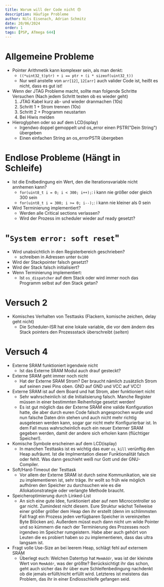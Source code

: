 ```yaml
---
title: Warum will der Code nicht 😞
description: Häufige Probleme
author: Nils Eisenach, Adrian Schmitz
date: 20/06/2024
order: 1
tags: [PSP, ATmega 644]
---
```


# Allgemeine Probleme
- Pointer Arithmetik kann komplexer sein, als man denkt:
  - `((*uint32_t)ptr) + i == ptr + (i * sizeof(uint32_t))`
  - Nur weil anstelle von `arr[12]`, `12[arr]` auch valider Code ist, heißt es nicht, dass es gut ist!
- Wenn der JTAG Probleme macht, sollte man folgende Schritte Versuchen (Nach jedem Schritt testen ob es wieder geht)
  1. JTAG Kabel kurz ab- und wieder dranmachen ($10s$)
  2. Schritt 1 + Strom trennen ($10s$)
  3. Schritt 2 + Programm neustarten
  4. Bei Hiwis melden
- Hieroglyphen oder so auf dem LCD(isplay)
  - Irgendwo doppel gemoppelt und os_error einen PSTR("Dein String") übergeben
  - Einen einfachen String an os_errorPSTR übergeben

# Endlose Probleme (Hängt in Schleife)
- Ist die Endbedingung ein Wert, den die Iterationsvariable nicht annhemen kann?
  - `for(uint8_t i = 0; i < 300; i++);`: i kann nie größer oder gleich 300 sein
  - `for(uint8_t i = 300; i >= 0; i--);`: i kann nie kleiner als 0 sein
- Wird Terminierung implementiert?
  - Werden alle Critical sections verlassen?
  - Wird der Prozess im scheduler wieder auf ready gesetzt?

# "`System error: soft reset`"
- Wird unabsichtlich in den Registerbereich geschrieben?
  - schreiben in Adressen unter `0x100`
- Wird der Stackpointer falsch gesetzt?
- Wird der Stack falsch initialisiert?
- Wenn Terminierung implementiert:
  - Ist `os_dispatcher` auf dem Stack oder wird immer noch das Programm selbst auf den Stack getan?

# Versuch 2
- Komisches Verhalten von Testtasks (Flackern, komische zeichen, delay geht nicht)
  - Die Scheduler-ISR hat eine lokale variable, die vor dem ändern des Stack pointers den Prozessstack überschreibt (*selten*)

# Versuch 4
- Externe SRAM funktioniert irgendwie nicht
  - Ist das Externe SRAM Modul auch drauf gesteckt?
- Externe SRAM geht immer noch nicht
  - Hat der Externe SRAM Strom? Der braucht nämlich zusätzlich Strom auf seinen zwei Pins oben. GND auf GND und VCC auf VCC!
- Externe SRAM ist auf dem Board und hat Strom, aber funktioniert nicht
  - Sehr wahrscheinlich ist die Initialisierung falsch. Manche Register müssen in einer bestimmten Reihenfolge gesetzt werden!
  - Es ist gut möglich das der Externe SRAM eine valide Konfiguration hatte, die aber durch euren Code falsch angesprochen wurde und nun falsche Daten drin stehen und auch nicht mehr richtig ausgelesen werden kann, sogar gar nicht mehr Konfigurierbar ist. In dem Fall muss wahrscheinlich euch ein neuer Externer SRAM gegeben werden, damit der andere sich erholen kann (flüchtiger Speicher!).
- Komische Symbole erscheinen auf dem LCD(isplay)
  - In manchen Testtasks ist es wichtig das euer `os_kill` verünftig den Heap aufräumt. Ist die Implmentation dieser Funktionalität falsch oder fehlt. Was dann geschieht weiß nur Gott und der GNU-Compiler.
- Soft/Hard-Timeout der Testtask
  - Vor allem der Externe SRAM ist durch seine Kommunikation, wie sie zu implementieren ist, sehr träge. Ihr wollt so früh wie möglich aufhören den Speicher zu durchsuchen wie es die Allokationstrategie oder verlangte Methode braucht.
- Speicheroptimierung durch Linked-List
  - An sich eine gute Idee, funktioniert aber auf nem Microcontroller so gar nicht. Zumindest nicht diesem. Eure Struktur wächst Teilweise einer größer größer dem Heap den ihr erstellt (denn im schlimmsten Fall fragt ein Prozess jeden verfügbaren Speicher in vereinzelten Byte Blöcken an). Außerdem müsst euch dann nicht um wilde Pointer und so kümmern die nach der Terminierung des Prozesses noch irgendwo im Speicher rumgeistern. Habe aber auch gehört von Leuten die es probiert haben so zu implementieren, dass das ultra langsam ist.
- Fragt volle Use-Size an bei leerem Heap, schlägt fehl auf externem SRAM
  - Überlegt euch: Welchen Datentyp hat `MemAddr`, was ist der kleinste Wert von `MemAddr`, was der größte? Berücksichtigt ihr das schon, geht auch sicher das ihr über eure Schleifenbedingung nachdenkt ob die jemals erfüllt/nicht erfüllt wird. Letzteres ist meistens das Problem, das ihr in einer Endlosschleife gefangen seid.
